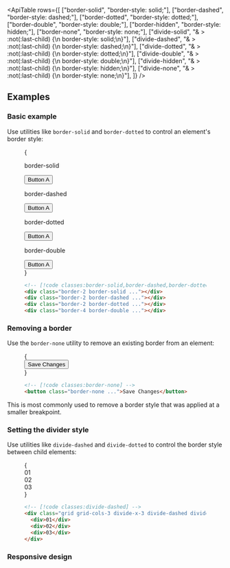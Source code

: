 


<ApiTable
  rows={[
    ["border-solid", "border-style: solid;"],
    ["border-dashed", "border-style: dashed;"],
    ["border-dotted", "border-style: dotted;"],
    ["border-double", "border-style: double;"],
    ["border-hidden", "border-style: hidden;"],
    ["border-none", "border-style: none;"],
    ["divide-solid", "& > :not(:last-child) {\n  border-style: solid;\n}"],
    ["divide-dashed", "& > :not(:last-child) {\n  border-style: dashed;\n}"],
    ["divide-dotted", "& > :not(:last-child) {\n  border-style: dotted;\n}"],
    ["divide-double", "& > :not(:last-child) {\n  border-style: double;\n}"],
    ["divide-hidden", "& > :not(:last-child) {\n  border-style: hidden;\n}"],
    ["divide-none", "& > :not(:last-child) {\n  border-style: none;\n}"],
  ]}
/>

## Examples

### Basic example

Use utilities like `border-solid` and `border-dotted` to control an element's border style:

<Figure>

<Example>
  {
    <div className="grid grid-cols-1 gap-x-4 gap-y-8 text-center text-sm leading-6 font-bold text-white sm:grid-cols-2">
      <div className="flex shrink-0 flex-col items-center">
        <p className="mb-3 text-center font-mono text-xs font-medium text-gray-500 dark:text-gray-400">border-solid</p>
        <button className="rounded-md border-2 border-solid border-indigo-500 bg-white px-4 py-2 text-sm font-semibold text-gray-700 dark:border-sky-500 dark:bg-gray-700 dark:text-white">
          Button A
        </button>
      </div>
      <div className="flex shrink-0 flex-col items-center">
        <p className="mb-3 text-center font-mono text-xs font-medium text-gray-500 dark:text-gray-400">border-dashed</p>
        <button className="rounded-md border-2 border-dashed border-indigo-500 bg-white px-4 py-2 text-sm font-semibold text-gray-700 dark:border-sky-500 dark:bg-gray-700 dark:text-white">
          Button A
        </button>
      </div>
      <div className="flex shrink-0 flex-col items-center">
        <p className="mb-3 text-center font-mono text-xs font-medium text-gray-500 dark:text-gray-400">border-dotted</p>
        <button className="rounded-md border-2 border-dotted border-indigo-500 bg-white px-4 py-2 text-sm font-semibold text-gray-700 dark:border-sky-500 dark:bg-gray-700 dark:text-white">
          Button A
        </button>
      </div>
      <div className="flex shrink-0 flex-col items-center">
        <p className="mb-3 text-center font-mono text-xs font-medium text-gray-500 dark:text-gray-400">border-double</p>
        <button className="rounded-md border-4 border-double border-indigo-500 bg-white px-4 py-2 text-sm font-semibold text-gray-700 dark:border-sky-500 dark:bg-gray-700 dark:text-white">
          Button A
        </button>
      </div>
    </div>
  }
</Example>

```html
<!-- [!code classes:border-solid,border-dashed,border-dotted,border-double] -->
<div class="border-2 border-solid ..."></div>
<div class="border-2 border-dashed ..."></div>
<div class="border-2 border-dotted ..."></div>
<div class="border-4 border-double ..."></div>
```

</Figure>

### Removing a border

Use the `border-none` utility to remove an existing border from an element:

<Figure>

<Example>
  {
    <div className="flex justify-center gap-4 text-center text-sm leading-6 font-bold text-white">
      <button className="rounded-md border-2 border-none border-indigo-500 bg-gray-100 px-4 py-2 text-sm font-semibold text-gray-700 dark:bg-gray-700 dark:text-white">
        Save Changes
      </button>
    </div>
  }
</Example>

```html
<!-- [!code classes:border-none] -->
<button class="border-none ...">Save Changes</button>
```

</Figure>

This is most commonly used to remove a border style that was applied at a smaller breakpoint.

### Setting the divider style

Use utilities like `divide-dashed` and `divide-dotted` to control the border style between child elements:

<Figure>

<Example>
  {
    <div className="mx-auto grid max-w-lg grid-cols-3 divide-x-3 divide-dashed divide-indigo-500 rounded-lg text-center font-mono text-sm leading-6 font-bold text-gray-400">
      <div className="p-4 outline-1 -outline-offset-1 outline-gray-900/20 outline-dashed dark:outline-white/20">01</div>
      <div className="p-4 outline-1 -outline-offset-1 outline-gray-900/20 outline-dashed dark:outline-white/20">02</div>
      <div className="p-4 outline-1 -outline-offset-1 outline-gray-900/20 outline-dashed dark:outline-white/20">03</div>
    </div>
  }
</Example>

```html
<!-- [!code classes:divide-dashed] -->
<div class="grid grid-cols-3 divide-x-3 divide-dashed divide-indigo-500">
  <div>01</div>
  <div>02</div>
  <div>03</div>
</div>
```

</Figure>

### Responsive design

<ResponsiveDesign property="border-style" defaultClass="border-solid" featuredClass="border-dotted" />



